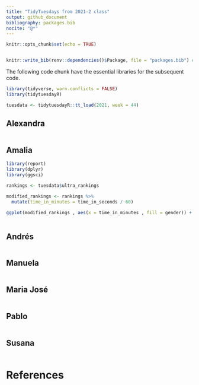 ```yaml
---
title: "TidyTuesdays from 2021-2 class"
output: github_document
bibliography: packages.bib
nocite: "@*"
---
```


```r
knitr::opts_chunk$set(echo = TRUE)


knitr::write_bib(renv::dependencies()$Package, file = "packages.bib") # Line to write the all packages references in a file called packages.bib
```

The following code chunk have the essential libraries for the subsequent code.
```r
library(tidyverse, warn.conflicts = FALSE)
library(tidytuesdayR)

tuesdata <- tidytuesdayR::tt_load(2021, week = 44)
```


## Alexandra

```r

```


## Amalia

```r
library(report)
library(dplyr)
library(ggsci)

rankings <- tuesdata$ultra_rankings

modified_rankings <- rankings %>%
  mutate(time_in_minutes = time_in_seconds / 60)

ggplot(modified_rankings , aes(x = time_in_minutes , fill = gender)) + geom_density(data = modified_rankings , alpha = 0.6) + theme_minimal() + labs(x = "Time in minutes", y = "Gender") + theme( legend.position = "left" , legend.title = element_blank()) + ggtitle("Proggress of gender vs time") + scale_fill_d3()
 
```

## Andrés

```r

```

## Manuela

```r

```

## Maria José

```r

```

## Pablo

```r

```

## Susana

```r

```

# References